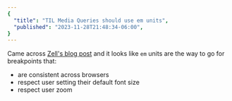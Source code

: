 ```yaml
---
{
  "title": "TIL Media Queries should use em units",
  "published": "2023-11-28T21:48:34-06:00",
}
---
```


Came across [Zell's blog post](https://zellwk.com/blog/media-query-units/) and it looks like `em` units are the way to go for breakpoints that:

- are consistent across browsers
- respect user setting their default font size
- respect user zoom
